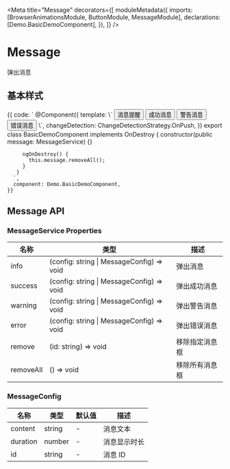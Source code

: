 


<Meta
  title="Message"
  decorators={[
    moduleMetadata({
      imports: [BrowserAnimationsModule, ButtonModule, MessageModule],
      declarations: [Demo.BasicDemoComponent],
    }),
  ]}
/>

# Message

弹出消息

## 基本样式

<Canvas>
  <Story
    name="Basic"
    height="500px"
  >
    {{
      code: `
       @Component({
         template: \`
           <button aui-button="primary" (click)="message.info({ content: '这是一条消息提醒', duration: 5000 })">消息提醒</button>
           <button aui-button="success" (click)="message.success('这是一个条成功消息')">成功消息</button>
           <button aui-button="warning" (click)="message.warning('这是一条警告消息')">警告消息</button>
           <button aui-button="danger" (click)="message.error('这是一条错误消息')">错误消息</button>
         \`,
         changeDetection: ChangeDetectionStrategy.OnPush,
       })
       export class BasicDemoComponent implements OnDestroy {
         constructor(public message: MessageService) {}
       
         ngOnDestroy() {
           this.message.removeAll();
         }
       }
      `,
      component: Demo.BasicDemoComponent,
    }}
  </Story>
</Canvas>

## Message API

### MessageService Properties

| 名称      | 类型                                      | 描述           |
| --------- | ----------------------------------------- | -------------- |
| info      | (config: string \| MessageConfig) => void | 弹出消息       |
| success   | (config: string \| MessageConfig) => void | 弹出成功消息   |
| warning   | (config: string \| MessageConfig) => void | 弹出警告消息   |
| error     | (config: string \| MessageConfig) => void | 弹出错误消息   |
| remove    | (id: string) => void                      | 移除指定消息框 |
| removeAll | () => void                                | 移除所有消息框 |

### MessageConfig

| 名称     | 类型   | 默认值 | 描述         |
| -------- | ------ | ------ | ------------ |
| content  | string | -      | 消息文本     |
| duration | number | -      | 消息显示时长 |
| id       | string | -      | 消息 ID      |
